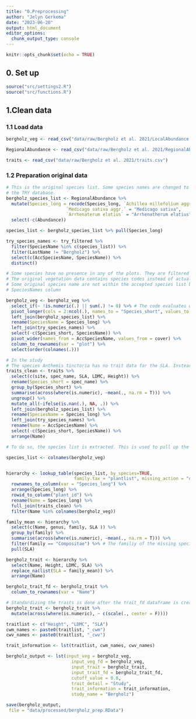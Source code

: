 ```yaml
---
title: "0.Preprocessing"
author: "Jelyn Gerkema"
date: "2023-06-20"
output: html_document
editor_options: 
  chunk_output_type: console
---
```


```r
knitr::opts_chunk$set(echo = TRUE)

```

## 0. Set up
```r
source("src/settings2.R")
source("src/functions.R")

```

## 1.Clean data


### 1.1 Load data
```r

bergholz_veg <- read_csv("data/raw/Bergholz et al. 2021/LocalAbundance.csv")

RegionalAbundance <- read_csv("data/raw/Bergholz et al. 2021/RegionalAbundance.csv")

traits <- read_csv("data/raw/Bergholz et al. 2021/traits.csv")

```

### 1.2 Preparation original data
```r

# This is the original species list. Some species names are changed to make it comparable with
# the TRY database. 
bergholz_species_list <- RegionalAbundance %>%
  mutate(Species_long = recode(Species_long, `Achillea millefolium aggr.` = "Achillea millefolium",
                       `Medicago sativa aggr.` = "Medicago sativa",
                       `Arrhenaterum elatius` = "Arrhenatherum elatius")) %>%
  select(-c(Abundance))

species_list <- bergholz_species_list %>% pull(Species_long)

try_species_names <- try_filtered %>%
  filter(SpeciesName %in% c(species_list)) %>%
  filter(LastName != "Bergholz") %>%
  select(c(AccSpeciesName, SpeciesName)) %>%
  distinct()

# Some species have no presence in any of the plots. They are filtered out. 
# The original vegetation data contains species codes instead of actual species names
# Some original species name are not within the accepted species list but do have a match with the 
# SpeciesNames column 

bergholz_veg <- bergholz_veg %>% 
  select_if(~ !is.numeric(.) || sum(.) != 0) %>% # The code evaluates whether a column is numeric, if it is, the second statement is evaluated. 
  pivot_longer(cols = 2:ncol(.), names_to = "Species_short", values_to = "cover") %>%
  left_join(bergholz_species_list) %>%
  rename(SpeciesName = Species_long) %>% 
  left_join(try_species_names) %>%
  select(-c(Species_short, SpeciesName)) %>%
  pivot_wider(names_from = AccSpeciesName, values_from = cover) %>%
  column_to_rownames(var = "plot") %>% 
  select(order(colnames(.))) 

# In the study
# The species Anthemis tinctoria has no trait data for the SLA. Instead, the family average is taken based on available data. 
traits_clean <- traits %>%
  select(c(site, spec_name, SLA, LDMC, Height)) %>%
  rename(Species_short = spec_name) %>%
  group_by(Species_short) %>%
  summarise(across(where(is.numeric), ~mean(., na.rm = T))) %>%
  ungroup() %>%
  mutate_all(~ifelse(is.nan(.), NA, .)) %>%
  left_join(bergholz_species_list) %>%
  rename(SpeciesName = Species_long) %>%
  left_join(try_species_names) %>%
  rename(Name = AccSpeciesName) %>%
  select(-c(Species_short, SpeciesName)) %>%
  arrange(Name) 

# To do so, the species list is extracted. This is used to pull up the hierarchical information using the lookup_table function.

species_list <- colnames(bergholz_veg)


hierarchy <- lookup_table(species_list, by_species=TRUE, 
                          family.tax = "plantlist", missing_action = "drop") %>%
  rownames_to_column(var = "Species_long") %>%
  arrange(Species_long) %>%
  rowid_to_column("plant_id") %>%
  rename(Name = Species_long) %>%
  full_join(traits_clean) %>%
  filter(Name %in% colnames(bergholz_veg))

family_mean <- hierarchy %>%
  select(c(Name, genus, family, SLA )) %>%
  group_by(family) %>%
  summarise(across(where(is.numeric), ~mean(., na.rm = T))) %>%
  filter(family == "Compositae") %>% # The familiy of the missing species
  pull(SLA) 

bergholz_trait <- hierarchy %>%
  select(Name, Height, LDMC, SLA) %>%
  replace_na(list(SLA = family_mean)) %>%
  arrange(Name) 

bergholz_trait_fd <- bergholz_trait %>%
  column_to_rownames(var = "Name") 

# Standardizing the traits is done after the trait_fd dataframe is created to avoid standardizing twice
bergholz_trait <- bergholz_trait %>%
  mutate(across(where(is.numeric), ~ c(scale(., center = F)))) 

traitlist <- c("Height", "LDMC", "SLA")
cwm_names <- paste0(traitlist, "_cwm")
cwv_names <- paste0(traitlist, "_cwv")

trait_information <- lst(traitlist, cwm_names, cwv_names)

bergholz_output <- lst(input_veg = bergholz_veg, 
                         input_veg_fd = bergholz_veg,
                         input_trait = bergholz_trait,
                         input_trait_fd = bergholz_trait_fd,
                         cutoff_value = 0.8,
                         trait_detail = "Study",
                         trait_information = trait_information,
                         study_name = "Bergholz")

save(bergholz_output,
 file = "data/processed/bergholz_prep.RData")



``` 

